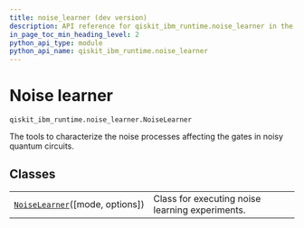 ```yaml
---
title: noise_learner (dev version)
description: API reference for qiskit_ibm_runtime.noise_learner in the dev version of qiskit-ibm-runtime
in_page_toc_min_heading_level: 2
python_api_type: module
python_api_name: qiskit_ibm_runtime.noise_learner
---
```


<span id="noise-learner-qiskit-ibm-runtime-noise-learner-noiselearner" />

<span id="module-qiskit_ibm_runtime.noise_learner" />

# Noise learner

`qiskit_ibm_runtime.noise_learner.NoiseLearner`

The tools to characterize the noise processes affecting the gates in noisy quantum circuits.

## Classes

|                                                                                                                                   |                                                 |
| --------------------------------------------------------------------------------------------------------------------------------- | ----------------------------------------------- |
| [`NoiseLearner`](qiskit_ibm_runtime.noise_learner.NoiseLearner "qiskit_ibm_runtime.noise_learner.NoiseLearner")(\[mode, options]) | Class for executing noise learning experiments. |

